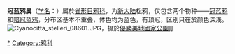 {{noteTA
|1=zh-cn:约塞米蒂; zh-tw:優勝美地; zh-hk:優勝美地;
}}
{{automatic Taxobox
| image = Cyanocitta-cristata-004.jpg
| image_width = 240px
| image_caption =冠蓝鸦
| taxon = Cyanocitta
| authority = [[休·埃德温·斯特瑞兰德|Strickland]], 1845
| subdivision_ranks = [[物種|物種]]
| subdivision = 
* [[冠蓝鸦|冠蓝鸦]] ''Cyanocitta cristata''
* [[暗冠蓝鸦|暗冠蓝鸦]] ''Cyanocitta stelleri''
}}
'''冠蓝鸦属'''（[[学名|学名]]：''{{lang|la|Cyanocitta}}''）属於[[雀形目|雀形目]][[鸦科|鸦科]]，为[[新大陆|新大陆]]松鸦，仅包含两个物种——[[冠蓝鸦|冠蓝鸦]]和[[暗冠蓝鸦|暗冠蓝鸦]]，分布区基本不重叠，体色均为蓝色，有顶冠，区别只在於颜色深浅。
[[File:Cyanocitta_stelleri_08601.JPG|thumb]]，摄於[[優勝美地國家公園|優勝美地國家公園]]]]
{{Taxonbar|from=Q826027}}

[[Category:冠蓝鸦属|*]]
[[Category:鸦科|Category:鸦科]]


{{Bird-stub}}